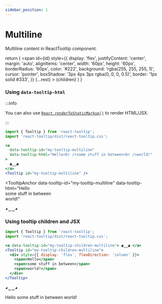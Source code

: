 ```yaml
---
sidebar_position: 1
---
```


# Multiline

Multiline content in ReactTooltip component.


  return (
    <span
      id={id}
      style={{
        display: 'flex',
        justifyContent: 'center',
        margin: 'auto',
        alignItems: 'center',
        width: '60px',
        height: '60px',
        borderRadius: '60px',
        color: '#222',
        background: 'rgba(255, 255, 255, 1)',
        cursor: 'pointer',
        boxShadow: '3px 4px 3px rgba(0, 0, 0, 0.5)',
        border: '1px solid #333',
      }}
      {...rest}
    >
      {children}
    </span>
  )
}

### Using `data-tooltip-html`

:::info

You can also use [`React.renderToStaticMarkup()`](https://reactjs.org/docs/react-dom-server.html#rendertostaticmarkup) to render HTML/JSX.

:::


```jsx
import { Tooltip } from 'react-tooltip';
import 'react-tooltip/dist/react-tooltip.css';

<a
  data-tooltip-id="my-tooltip-multiline"
  data-tooltip-html="Hello<br />some stuff in between<br />world!"
>
  ◕‿‿◕
</a>
<Tooltip id="my-tooltip-multiline" />
```

<TooltipAnchor
  data-tooltip-id="my-tooltip-multiline"
  data-tooltip-html="Hello<br />some stuff in between<br />world!"
>
  ◕‿‿◕
</TooltipAnchor>
<Tooltip id="my-tooltip-multiline" />


### Using tooltip children and JSX

```jsx
import { Tooltip } from 'react-tooltip';
import 'react-tooltip/dist/react-tooltip.css';

<a data-tooltip-id="my-tooltip-children-multiline"> ◕‿‿◕ </a>
<Tooltip id="my-tooltip-children-multiline">
  <div style={{ display: 'flex', flexDirection: 'column' }}>
    <span>Hello</span>
    <span>some stuff in between</span>
    <span>world!</span>
  </div>
</Tooltip>
```

<TooltipAnchor data-tooltip-id="my-tooltip-children-multiline">◕‿‿◕</TooltipAnchor>
<Tooltip id="my-tooltip-children-multiline">
  <div style={{ display: 'flex', flexDirection: 'column' }}>
    <span>Hello</span>
    <span>some stuff in between</span>
    <span>world!</span>
  </div>
</Tooltip>
